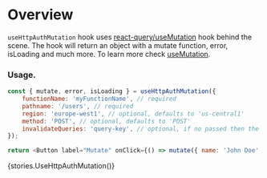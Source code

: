 
<Meta title="Modules/firebase-hooks/Hooks/useHttpAuthMutation" />

# Overview

`useHttpAuthMutation` hook uses [react-query/useMutation](https://react-query.tanstack.com/guides/mutations)
hook behind the scene. The hook will return an object with a mutate function, error, isLoading and much more.
To learn more check [useMutation](https://react-query.tanstack.com/reference/useMutation).

### Usage.

```js
const { mutate, error, isLoading } = useHttpAuthMutation({
    functionName: 'myFunctionName', // required
    pathname: '/users', // required
    region: 'europe-west1', // optional, defaults to 'us-central1'
    method: 'POST', // optional, defaults to 'POST'
    invalidateQueries: 'query-key', // optional, if no passed then the mutation will not invalidate any query
});

return <Button label="Mutate" onClick={() => mutate({ name: 'John Doe' })} isLoading={isLoading} />;
```

<Preview>
    <Story name="useHttpAuthMutation">{stories.UseHttpAuthMutation()}</Story>
</Preview>
